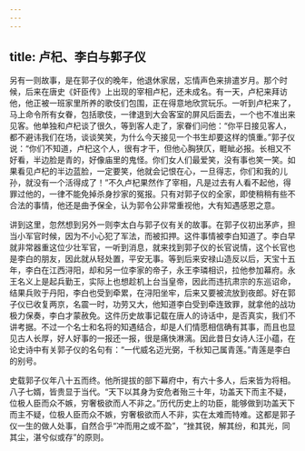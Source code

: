 ```yaml
---
---
---
```

title: 卢杞、李白与郭子仪
---




另有一则故事，是在郭子仪的晚年，他退休家居，忘情声色来排遣岁月。那个时候，后来在唐史《奸臣传》上出现的宰相卢杞，还未成名。有一天，卢杞来拜访他，他正被一班家里所养的歌伎们包围，正在得意地欣赏玩乐。一听到卢杞来了，马上命令所有女眷，包括歌伎，一律退到大会客室的屏风后面去，一个也不准出来见客。他单独和卢杞谈了很久，等到客人走了，家眷们问他：“你平日接见客人，都不避讳我们在场，谈谈笑笑，为什么今天接见一个书生却要这样的慎重。”郭子仪说：“你们不知道，卢杞这个人，很有才干，但他心胸狭仄，睚眦必报。长相又不好看，半边脸是青的，好像庙里的鬼怪。你们女人们最爱笑，没有事也笑一笑。如果看见卢杞的半边蓝脸，一定要笑，他就会记恨在心，一旦得志，你们和我的儿孙，就没有一个活得成了！”不久卢杞果然作了宰相，凡是过去有人看不起他，得罪过他的，一律不能免掉杀身抄家的冤报。只有对郭子仪的全家，即使稍稍有些不合法的事情，他还是曲予保全，认为郭令公非常重视他，大有知遇感恩之意。

讲到这里，忽然想到另外一则李太白与郭子仪有关的故事。在郭子仪初出茅庐，担当小军官时候，因为不小心犯了军法，而被扣押。这件事情被李白知道了。李白早就非常器重这位少壮军官，一听到消息，就来找到郭子仪的长官说情，这个长官也是李白的朋友，因此就从轻处置，平安无事。等到后来安禄山造反以后，天宝十五年，李白在江西浔阳，却和另一位李家的帝子，永王李璘相识，拉他参加幕府。永王名义上是起兵勤王，实际上也想趁机上台当皇帝，因此而违抗肃宗的东巡诏命，结果兵败于丹阳，李白也受到牵累，在浔阳坐牢，后来又要被流放到夜郎。好在郭子仪已收复两京，名震一时，功劳又大，他知道李白受到牵连致罪，就拿他的战功极力保奏，李白才蒙赦免。这件历史故事记载在唐人的诗话中，是否真实，我们不讲考据。不过一个名士和名将的知遇结合，却是人们情愿相信确有其事，而且也显见古人长厚，好人好事的一报还一报，很是痛快淋漓。因此昔日女诗人汪小蕴，在论史诗中有关郭子仪的名句有：“一代威名迈光弼，千秋知己属青莲。”青莲是李白的别号。

史载郭子仪年八十五而终。他所提拔的部下幕府中，有六十多人，后来皆为将相。八子七婿，皆贵显于当代。“天下以其身为安危者殆三十年，功盖天下而主不疑，位极人臣而众不嫉，穷奢极欲而人不非之。”历代历史上的功臣，能够做到功盖天下而主不疑，位极人臣而众不嫉，穷奢极欲而人不非，实在太难而特难。这都是郭子仪一生的做人处事，自然合乎“冲而用之或不盈”，“挫其锐，解其纷，和其光，同其尘，湛兮似或存”的原则。